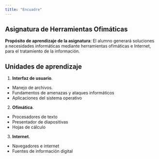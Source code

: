 ```yaml
---
title: "Encuadre"
---
```


## Asignatura de Herramientas Ofimáticas

__Propósito de aprendizaje de la asignatura__: El alumno generará soluciones a necesidades informáticas mediante herramientas ofimáticas e Internet, para el tratamiento de la información.

## Unidades de aprendizaje

1. __Interfaz de usuario__.
  - Manejo de archivos.
  - Fundamentos de amenazas y ataques informáticos
  - Aplicaciones del sistema operativo
  
2. __Ofimática__. 
  - Procesadores de texto
  - Presentador de diapositivas
  - Hojas de cálculo
  
3. __Internet__.
  - Navegadores e internet
  - Fuentes de información digital